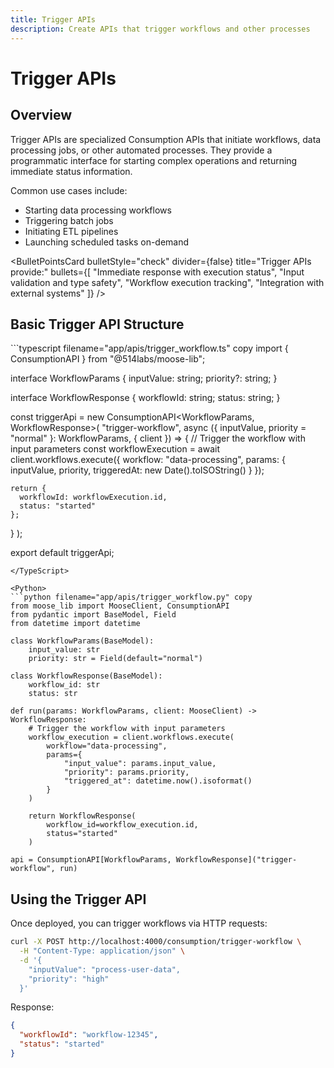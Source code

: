 ```yaml
---
title: Trigger APIs
description: Create APIs that trigger workflows and other processes
---
```



# Trigger APIs

<LanguageSwitcher />

## Overview

Trigger APIs are specialized Consumption APIs that initiate workflows, data processing jobs, or other automated processes. They provide a programmatic interface for starting complex operations and returning immediate status information.

Common use cases include:
- Starting data processing workflows
- Triggering batch jobs
- Initiating ETL pipelines
- Launching scheduled tasks on-demand

<BulletPointsCard
  bulletStyle="check"
  divider={false}
  title="Trigger APIs provide:"
  bullets={[
    "Immediate response with execution status",
    "Input validation and type safety",
    "Workflow execution tracking",
    "Integration with external systems"
  ]}
/>

## Basic Trigger API Structure

<TypeScript>
```typescript filename="app/apis/trigger_workflow.ts" copy
import { ConsumptionAPI } from "@514labs/moose-lib";

interface WorkflowParams {
  inputValue: string;
  priority?: string;
}

interface WorkflowResponse {
  workflowId: string;
  status: string;
}

const triggerApi = new ConsumptionAPI<WorkflowParams, WorkflowResponse>(
  "trigger-workflow",
  async ({ inputValue, priority = "normal" }: WorkflowParams, { client }) => {
    // Trigger the workflow with input parameters
    const workflowExecution = await client.workflows.execute({
      workflow: "data-processing",
      params: { 
        inputValue,
        priority,
        triggeredAt: new Date().toISOString()
      }
    });

    return {
      workflowId: workflowExecution.id,
      status: "started"
    };
  }
);

export default triggerApi;
```
</TypeScript>

<Python>
```python filename="app/apis/trigger_workflow.py" copy
from moose_lib import MooseClient, ConsumptionAPI
from pydantic import BaseModel, Field
from datetime import datetime

class WorkflowParams(BaseModel):
    input_value: str
    priority: str = Field(default="normal")

class WorkflowResponse(BaseModel):
    workflow_id: str
    status: str

def run(params: WorkflowParams, client: MooseClient) -> WorkflowResponse:
    # Trigger the workflow with input parameters
    workflow_execution = client.workflows.execute(
        workflow="data-processing",
        params={
            "input_value": params.input_value,
            "priority": params.priority,
            "triggered_at": datetime.now().isoformat()
        }
    )

    return WorkflowResponse(
        workflow_id=workflow_execution.id,
        status="started"
    )

api = ConsumptionAPI[WorkflowParams, WorkflowResponse]("trigger-workflow", run)
```
</Python>

## Using the Trigger API

Once deployed, you can trigger workflows via HTTP requests:

```bash filename="Terminal" copy
curl -X POST http://localhost:4000/consumption/trigger-workflow \
  -H "Content-Type: application/json" \
  -d '{
    "inputValue": "process-user-data",
    "priority": "high"
  }'
```

Response:
```json
{
  "workflowId": "workflow-12345",
  "status": "started"
}
```
